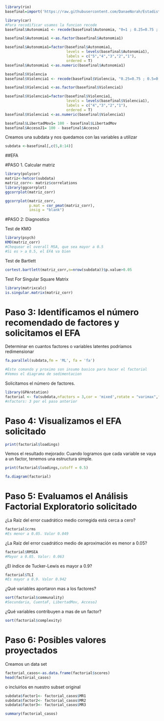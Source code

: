 

```{r}
library(rio)
basefinal=import('https://raw.githubusercontent.com/DanaeNorah/Estadistica-para-el-Analisis-Politico-2-/master/TRABAJO/basefinal.csv')
```


```{r}
library(car)
#Para recodificar usamos la funcion recode
basefinal$Autonomia1 <- recode(basefinal$Autonomia, "0=1 ; 0.25=0.75 ; 0.5=0.5 ; 0.75=0.25 ; 1=0")

basefinal$Autonomia1 <-as.factor(basefinal$Autonomia1)

basefinal$Autonomia1=factor(basefinal$Autonomia1,
                            levels = levels(basefinal$Autonomia1),
                            labels = c("5","4","3","2","1"),
                            ordered = T)
basefinal$Autonomia1 <-as.numeric(basefinal$Autonomia1)
```


```{r}
basefinal$Violencia
basefinal$Violencia1 <- recode(basefinal$Violencia, "0.25=0.75 ; 0.5=0.5 ; 0.75=0.25 ; 1=0")

basefinal$Violencia1 <-as.factor(basefinal$Violencia1)

basefinal$Violencia1=factor(basefinal$Violencia1,
                            levels = levels(basefinal$Violencia1),
                            labels = c("4","3","2","1"),
                            ordered = T)
basefinal$Violencia1 <-as.numeric(basefinal$Violencia1)
```


```{r}
basefinal$LibertadMov1= 100 - basefinal$LibertadMov
basefinal$AccesoJ1= 100 - basefinal$AccesoJ
```

Creamos una subdata y nos quedamos con las variables a utilizar
```{r}
subdata <-basefinal[,c(5,8:14)]
```

##EFA

#PASO 1. Calcular matriz
```{r}
library(polycor)
matriz<-hetcor(subdata)
matriz_corr<- matriz$correlations
library(ggcorrplot)
ggcorrplot(matriz_corr)
```


```{r}
ggcorrplot(matriz_corr,
           p.mat = cor_pmat(matriz_corr),
           insig = "blank")
```

#PASO 2: Diagnostico

Test de KMO
```{r}
library(psych)
KMO(matriz_corr)
#Chequear el overall MSA, que sea mayor a 0.5
#Si es > a 0.5, el EFA va bien
```

Test de Bartlett
```{r}
cortest.bartlett(matriz_corr,n=nrow(subdata))$p.value>0.05
```

Test For Singular Square Matrix
```{r}
library(matrixcalc)
is.singular.matrix(matriz_corr)
```

# Paso 3: Identificamos el número recomendado de factores y solicitamos el EFA

Determinar en cuantos factores o variables latentes podríamos redimensionar
```{r}
fa.parallel(subdata,fm = 'ML', fa = 'fa')

#Este comando y proximo son insumo basico para hacer el factorial
#Vemos el diagrama de sedimentacion
```

Solicitamos el número de factores.

```{r}
library(GPArotation)
factorial <- fa(subdata,nfactors = 3,cor = 'mixed',rotate = "varimax",fm="minres")
#nfactors: 3 por el paso anterior
```

# Paso 4: Visualizamos el EFA solicitado

```{r}
print(factorial$loadings)
```

Vemos el resultado mejorado: Cuando logramos que cada variable se vaya a un factor, tenemos una estructura simple.

```{r}
print(factorial$loadings,cutoff = 0.5)
```

```{r}
fa.diagram(factorial)
```

# Paso 5: Evaluamos el Análisis Factorial Exploratorio solicitado

¿La Raíz del error cuadrático medio corregida está cerca a cero?

```{r}
factorial$crms
#Es menor a 0.05. Valor 0.049
```
¿La Raíz del error cuadrático medio de aproximación es menor a 0.05?
```{r}
factorial$RMSEA
#Mayor a 0.05. Valor: 0.063
```

¿El índice de Tucker-Lewis es mayor a 0.9?

```{r}
factorial$TLI
#Es mayor a 0.9. Valor 0.942
```

¿Qué variables aportaron mas a los factores?
```{r}
sort(factorial$communality)
#Secundaria, CuentaF, LibertadMov, AccesoJ
```

¿Qué variables contribuyen a mas de un factor?
 
```{r}
sort(factorial$complexity)
```

# Paso 6: Posibles valores proyectados

Creamos un data set

```{r}
factorial_casos<-as.data.frame(factorial$scores)
head(factorial_casos)
```


o incluirlos en nuestro subset original 

```{r}
subdata$factor1<- factorial_casos$MR1
subdata$factor2<- factorial_casos$MR2
subdata$factor3<- factorial_casos$MR3
```

```{r}
summary(factorial_casos)
```


